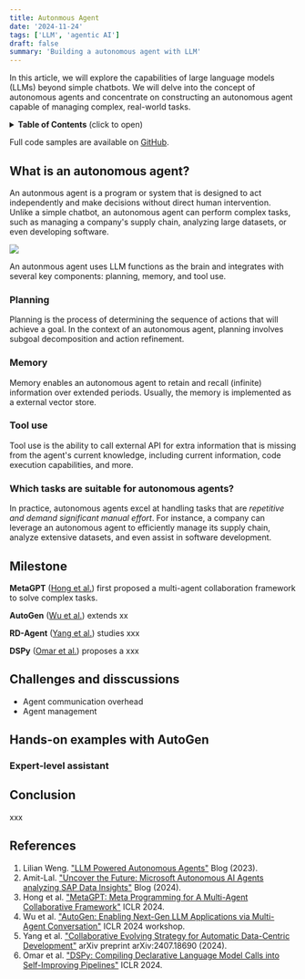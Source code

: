 ```yaml
---
title: Autonmous Agent
date: '2024-11-24'
tags: ['LLM', 'agentic AI']
draft: false
summary: 'Building a autonomous agent with LLM'
---
```

In this article, we will explore the capabilities of large language models (LLMs) beyond simple chatbots. We will delve into the concept of autonomous agents and concentrate on constructing an autonomous agent capable of managing complex, real-world tasks.

<details>
<summary><b>Table of Contents</b> (click to open)</summary>

- [What is an autonomous agent?](#what-is-an-autonomous-agent)
    - [Planning](#planning)
    - [Memory](#memory)
    - [Tool use](#tool-use)
    - [Which tasks are suitable for autonomous agents?](#which-tasks-are-suitable-for-autonomous-agents)
- [Milestone](#milestone)
- [Hands-on examples](#hands-on-examples)
    - [Expert-level assistant](#expert-level-assistant)
- [Conclusion](#conclusion)
- [References](#references)

</details>

Full code samples are available on [GitHub](https://github.com/Jason-cs18/mlsys_code/tree/main/agentic_ai).

## What is an autonomous agent?
An autonmous agent is a program or system that is designed to act independently and make decisions without direct human intervention. Unlike a simple chatbot, an autonomous agent can perform complex tasks, such as managing a company's supply chain, analyzing large datasets, or even developing software.

![](https://lilianweng.github.io/posts/2023-06-23-agent/agent-overview.png)

An autonmous agent uses LLM functions as the brain and integrates with several key components: planning, memory, and tool use.

### Planning
Planning is the process of determining the sequence of actions that will achieve a goal. In the context of an autonomous agent, planning involves subgoal decomposition and action refinement.

### Memory
Memory enables an autonomous agent to retain and recall (infinite) information over extended periods. Usually, the memory is implemented as a external vector store.

### Tool use
Tool use is the ability to call external API for extra information that is missing from the agent's current knowledge, including current information, code execution capabilities, and more.

### Which tasks are suitable for autonomous agents?

In practice, autonomous agents excel at handling tasks that are _repetitive and demand significant manual effort_. For instance, a company can leverage an autonomous agent to efficiently manage its supply chain, analyze extensive datasets, and even assist in software development.

## Milestone

**MetaGPT** ([Hong et al.](https://arxiv.org/abs/2308.00352)) first proposed a multi-agent collaboration framework to solve complex tasks.

**AutoGen** ([Wu et al.](https://arxiv.org/abs/2308.08155)) extends xx

**RD-Agent** ([Yang et al.](https://arxiv.org/abs/2407.18690)) studies xxx

**DSPy** ([Omar et al.](https://github.com/stanfordnlp/dspy)) proposes a xxx

## Challenges and disscussions

- Agent communication overhead
- Agent management

## Hands-on examples with AutoGen

### Expert-level assistant

## Conclusion
xxx

## References
1. Lilian Weng. ["LLM Powered Autonomous Agents"](https://lilianweng.github.io/posts/2023-06-23-agent/) Blog (2023).
2. Amit-Lal. ["Uncover the Future: Microsoft Autonomous AI Agents analyzing SAP Data Insights"](https://techcommunity.microsoft.com/blog/azure-ai-services-blog/uncover-the-future-microsoft-autonomous-ai-agents-analyzing-sap-data-insights/4005307) Blog (2024).
3. Hong et al. ["MetaGPT: Meta Programming for A Multi-Agent Collaborative Framework"](https://arxiv.org/abs/2308.00352) ICLR 2024.
4. Wu et al. ["AutoGen: Enabling Next-Gen LLM Applications via Multi-Agent Conversation"](https://arxiv.org/abs/2308.08155) ICLR 2024 workshop.
5. Yang et al. ["Collaborative Evolving Strategy for Automatic Data-Centric Development"](https://arxiv.org/abs/2407.18690) arXiv preprint arXiv:2407.18690 (2024).
6. Omar et al. ["DSPy: Compiling Declarative Language Model Calls into Self-Improving Pipelines"](https://github.com/stanfordnlp/dspy?tab=readme-ov-file) ICLR 2024.